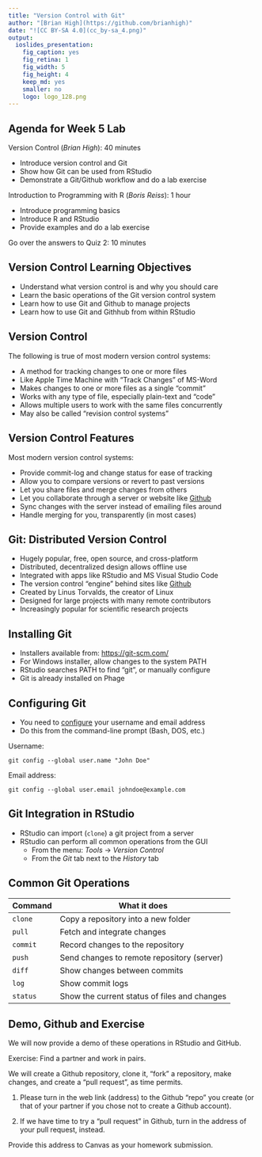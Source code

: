 ```yaml
---
title: "Version Control with Git"
author: "[Brian High](https://github.com/brianhigh)"
date: "![CC BY-SA 4.0](cc_by-sa_4.png)"
output:
  ioslides_presentation:
    fig_caption: yes
    fig_retina: 1
    fig_width: 5
    fig_height: 4
    keep_md: yes
    smaller: no
    logo: logo_128.png
---
```


## Agenda for Week 5 Lab

Version Control (_Brian High_): 40 minutes

* Introduce version control and Git
* Show how Git can be used from RStudio
* Demonstrate a Git/Github workflow and do a lab exercise

Introduction to Programming with R (_Boris Reiss_): 1 hour

* Introduce programming basics
* Introduce R and RStudio
* Provide examples and do a lab exercise

Go over the answers to Quiz 2: 10 minutes

## Version Control Learning Objectives

* Understand what version control is and why you should care
* Learn the basic operations of the Git version control system
* Learn how to use Git and Github to manage projects
* Learn how to use Git and Githhub from within RStudio

## Version Control

The following is true of most modern version control systems:

* A method for tracking changes to one or more files
* Like Apple Time Machine with "Track Changes" of MS-Word
* Makes changes to one or more files as a single "commit"
* Works with any type of file, especially plain-text and "code"
* Allows multiple users to work with the same files concurrently
* May also be called "revision control systems"

## Version Control Features

Most modern version control systems:

* Provide commit-log and change status for ease of tracking
* Allow you to compare versions or revert to past versions
* Let you share files and merge changes from others
* Let you collaborate through a server or website like [Github](https://github.com/)
* Sync changes with the server instead of emailing files around
* Handle merging for you, transparently (in most cases)

## Git: Distributed Version Control

* Hugely popular, free, open source, and cross-platform
* Distributed, decentralized design allows offline use
* Integrated with apps like RStudio and MS Visual Studio Code
* The version control "engine" behind sites like [Github](https://github.com/)
* Created by Linus Torvalds, the creator of Linux
* Designed for large projects with many remote contributors
* Increasingly popular for scientific research projects

## Installing Git

* Installers available from: [https://git-scm.com/](https://git-scm.com/)
* For Windows installer, allow changes to the system PATH
* RStudio searches PATH to find "git", or manually configure
* Git is already installed on Phage

## Configuring Git

* You need to [configure](https://git-scm.com/book/en/v2/Getting-Started-First-Time-Git-Setup) 
your username and email address
* Do this from the command-line prompt (Bash, DOS, etc.)

Username: 

`git config --global user.name "John Doe"`

Email address: 

`git config --global user.email johndoe@example.com`

## Git Integration in RStudio

- RStudio can import (`clone`) a git project from a server
- RStudio can perform all common operations from the GUI
    - From the menu: _Tools_ -> _Version Control_
    - From the _Git_ tab next to the _History_ tab

## Common Git Operations

| Command  | What it does
|----------|----------------------------------------------
| `clone`  | Copy a repository into a new folder
| `pull`   | Fetch and integrate changes
| `commit` | Record changes to the repository
| `push`   | Send changes to remote repository (server)
| `diff`   | Show changes between commits
| `log`    | Show commit logs
| `status` | Show the current status of files and changes

## Demo, Github and Exercise

We will now provide a demo of these operations in RStudio and GitHub.

Exercise: Find a partner and work in pairs.

We will create a Github repository, clone it, "fork" a repository, make changes,
and create a "pull request", as time permits.

1. Please turn in the web link (address) to the Github "repo" you create
(or that of your partner if you chose not to create a Github account).

2. If we have time to try a "pull request" in Github, turn in the address
of your pull request, instead.

Provide this address to Canvas as your homework submission.